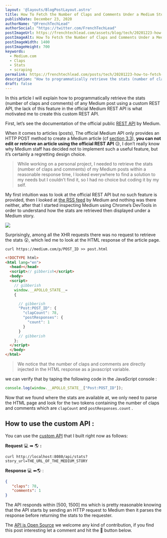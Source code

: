```yaml
---
layout: '@layouts/BlogPostLayout.astro'
title: How To Fetch the Number of Claps and Comments Under a Medium Story
publishDate: December 23, 2020
authorName: "@FrenchTechLead"
authorSocial: "https://twitter.com/FrenchTechLead"
postImageUrl: https://frenchtechlead.com/assets/blog/tech/20201223-how-to-fetch/0.jpg
postImageAlt: How To Fetch the Number of Claps and Comments Under a Medium Story
postImageWidth: 1400
postImageHeight: 700
keywords:
  - Medium.com
  - Claps
  - Stats
  - scraping
permalink: https://frenchtechlead.com/posts/tech/20201223-how-to-fetch-the-number-of-claps-of-a-medium-story/
description: "How to programmatically retrieve the stats (number of claps and comments) of any Medium.com post using a custom REST API."
draft: false
---
```


In this article I will explain how to programmatically retrieve the stats (number of claps and comments) of any Medium post using a custom REST API, the lack of this feature in the official Medium REST API is what motivated me to create this custom REST API.


First, let’s see the documentation of the official public [REST API](https://github.com/Medium/medium-api-docs) by Medium.



When it comes to articles (posts), The official Medium API only provides an HTTP POST method to create a Medium article (cf [section 3.3](https://github.com/Medium/medium-api-docs#33-posts)), **you can not edit or retrieve an article using the official REST API** 😥, I don’t really know why Medium staff has decided not to implement such a useful feature, but it’s certainly a regretting design choice.

> While working on a personal project, I needed to retrieve the stats (number of claps and comments) of my Medium posts within a reasonable response time, I looked everywhere to find a solution to my needs but I couldn’t find it, so I had no choice but coding it by my self.

My first intuition was to look at the official REST API but no such feature is provided, then I looked at [the RSS feed](https://help.medium.com/hc/en-us/articles/214874118-Using-RSS-feeds-of-profiles-and-publications) by Medium and nothing was there neither, after that I started inspecting Medium using Chrome’s DevTools in order to understand how the stats are retrieved then displayed under a Medium story.

<Image w="1400" h="766" src={img2} t="Medium Inspection with devTools" solo="true" />

Surprisingly, among all the XHR requests there was no request to retrieve the stats 😮, which led me to look at the HTML response of the article page.

```
curl https://medium.com/p/POST_ID >> post.html
```

```html
<!DOCTYPE html>
<html lang="en">
  <head></head>
  <script>// gibberish</script>
  <body>
  <script>
    // gibberish
    window.__APOLLO_STATE__=
    {

      // gibberish
      "Post:POST_ID": {
        "clapCount": 78,
        "postResponses": {
          "count": 1
        }
      }
      // gibberish
    };
  </script>
  </body>
</html>
```

> We notice that the number of claps and comments are directly injected in the HTML response as a javascript variable.

 we can verify that by taping the following code in the JavaScript console :

```js
console.log(window.__APOLLO_STATE__["Post:POST_ID"]);
```


Now that we found where the stats are available at, we only need to parse the HTML page and look for the two tokens containing the number of claps and comments which are `clapCount` and `postResponses.count` .



## How to use the custom API :


You can use the [custom API](https://github.com/FrenchTechLead/medium-stats-api) that I built right now as follows:

**Request** 💻 ➡ 🌎 **:**

```
curl http://localhost:8080/api/stats?story_url=THE_URL_OF_THE_MEDIUM_STORY
```

**Response** 💻 ⬅🌎 :

```json
{  
   "claps": 78,  
   "comments": 1  
}
```

The API responds within \[500, 1500\] ms which is pretty reasonable knowing that the API starts by sending an HTTP request to Medium then it parses the response before returning the stats to the requester.

The [API is Open Source](https://github.com/FrenchTechLead/medium-stats-api) we welcome any kind of contribution, if you find this post interesting let a comment and hit the 👏 button below.